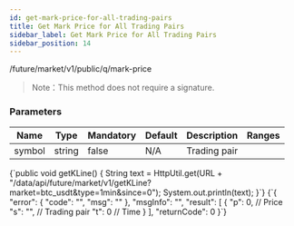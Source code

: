 ```yaml
---
id: get-mark-price-for-all-trading-pairs
title: Get Mark Price for All Trading Pairs
sidebar_label: Get Mark Price for All Trading Pairs
sidebar_position: 14
---
```


/future/market/v1/public/q/mark-price

> Note：This method does not require a signature.

### Parameters

| Name   | Type   | Mandatory | Default | Description  | Ranges |
| ------ | ------ | --------- | ------- | ------------ | ------ |
| symbol | string | false     | N/A     | Trading pair |        |


<CodeBlock language="java" title="Java">
  {`public void getKLine() {
    String text = HttpUtil.get(URL + "/data/api/future/market/v1/getKLine?market=btc_usdt&type=1min&since=0");
    System.out.println(text);
}`}
</CodeBlock>

<CodeBlock language="json" title="Response">
  {`{
  "error": {
    "code": "",
    "msg": ""
  },
  "msgInfo": "",
  "result": [
    {
      "p": 0,  // Price
      "s": "", // Trading pair
      "t": 0   // Time
    }
  ],
  "returnCode": 0
}`}
</CodeBlock>
